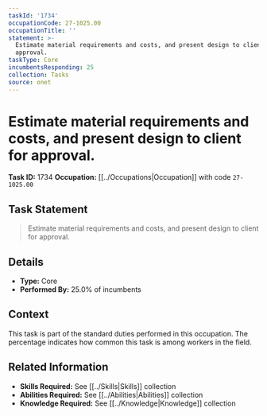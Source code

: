 ```yaml
---
taskId: '1734'
occupationCode: 27-1025.00
occupationTitle: ''
statement: >-
  Estimate material requirements and costs, and present design to client for
  approval.
taskType: Core
incumbentsResponding: 25
collection: Tasks
source: onet
---
```

# Estimate material requirements and costs, and present design to client for approval.

**Task ID:** 1734
**Occupation:** [[../Occupations|Occupation]] with code `27-1025.00`

## Task Statement

> Estimate material requirements and costs, and present design to client for approval.

## Details

- **Type:** Core
- **Performed By:** 25.0% of incumbents

## Context

This task is part of the standard duties performed in this occupation. The percentage indicates how common this task is among workers in the field.

## Related Information

- **Skills Required:** See [[../Skills|Skills]] collection
- **Abilities Required:** See [[../Abilities|Abilities]] collection
- **Knowledge Required:** See [[../Knowledge|Knowledge]] collection
